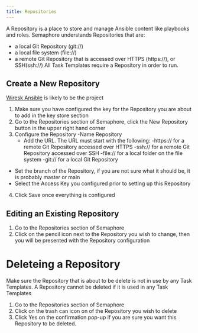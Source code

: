 ```yaml
---
title: Repositories
---
```


A Repository is a place to store and manage Ansible content like playbooks and roles.
Semaphore understands Repositories that are:

- a local Git Repository (git://)
- a local file system (file://)
- a remote Git Repository that is accessed over HTTPS (https://), or SSH(ssh://)
  All Task Templates require a Repository in order to run.

## Create a New Repository

<Info> [Wiresk Ansible](https://bitbucket.org/idcrm/wiresk-ansible) is likely to be the project </Info>
1. Make sure you have configured the key for the Repository you are about to add in the key store section
2. Go to the Repositories section of Semaphore, click the New Repository button in the upper right hand corner
3. Configure the Repository
   -Name Repository
   - Add the URL. The URL must start with the following:
   -https:// for a remote Git Repository accessed over HTTPS
   -ssh:// for a remote Git Repository accessed over SSH
   -file:// for a local folder on the file system
   -git:// for a local Git Repository

- Set the branch of the Repository, if you are not sure what it should be, it is probably master or main
- Select the Access Key you configured prior to setting up this Repository

4. Click Save once everything is configured

## Editing an Existing Repository

1. Go to the Repositories section of Semaphore
2. Click on the pencil icon next to the Repository you wish to change, then you will be presented with the Repository configuration

# Deleteing a Repository

Make sure the Repository that is about to be delete is not in use by any Task Templates. A Repository cannot be deleted if it is used in any Task Templates

1. Go to the Repositories section of Semaphore
2. Click on the trash can icon on of the Repository you wish to delete
3. Click Yes on the confirmation pop-up if you are sure you want this Repository to be deleted.
